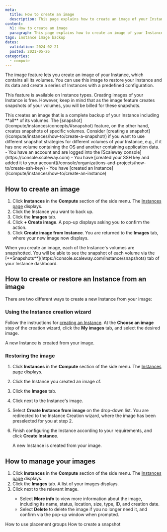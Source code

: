 ```yaml
---
meta:
  title: How to create an image
  description: This page explains how to create an image of your Instance
content:
  h1: How to create an image
  paragraph: This page explains how to create an image of your Instance
tags: instance image backup
dates:
  validation: 2024-02-21
  posted: 2021-05-26
categories:
  - compute
---
```


The image feature lets you create an image of your Instance, which contains all its volumes. You can use this image to restore your Instance and its data and create a series of Instances with a predefined configuration.

This feature is available on Instance types. Creating images of your Instance is free. However, keep in mind that as the image feature creates snapshots of your volumes, you will be billed for these snapshots.

<Macro id="iam-requirements" />

<Message type="note">
  This creates an image that is a complete backup of your Instance including **all** of its volumes. The [snapshot](/compute/instances/concepts/#snapshot) feature, on the other hand, creates snapshots of specific volumes. Consider [creating a snapshot](/compute/instances/how-to/create-a-snapshot/) if you want to use different snapshot strategies for different volumes of your Instance, e.g., if it has one volume containing the OS and another containing application data.
</Message>

<Message type="requirement">
  - You have an account and are logged into the [Scaleway console](https://console.scaleway.com)
  - You have [created your SSH key and added it to your account](/console/organizations-and-projects/how-to/create-ssh-key/)
  - You have [created an Instance](/compute/instances/how-to/create-an-instance)
</Message>

## How to create an image

1. Click **Instances** in the **Compute** section of the side menu. The [Instances page](https://console.scaleway.com/instance/servers) displays.
2. Click the Instance you want to back up.
3. Click the **Images** tab.
4. Click **+ Create image**. A pop-up displays asking you to confirm the action.
5. Click **Create image from Instance**.
    You are returned to the **Images** tab, where your new image now displays.

<Message type="note">
  When you create an image, each of the Instance's volumes are snapshotted. You will be able to see the snapshot of each volume via the [**Snapshots**](https://console.scaleway.com/instance/snapshots) tab of your Instance dashboard.
</Message>


## How to create or restore an Instance from an image

There are two different ways to create a new Instance from your image:

### Using the Instance creation wizard

Follow the instructions for [creating an Instance](/compute/instances/how-to/create-an-instance). At the **Choose an image** step of the creation wizard, click the **My images** tab, and select the desired image.

A new Instance is created from your image.

### Restoring the image

1. Click **Instances** in the **Compute** section of the side menu. The [Instances page](https://console.scaleway.com/instance/servers) displays.
2. Click the Instance you created an image of.
3. Click the **Images** tab.
4. Click <Icon name="more" /> next to the Instance's image.
5. Select **Create Instance from image** on the drop-down list. You are redirected to the Instance Creation wizard, where the image has been preselected for you at step 2.
6. Finish configuring the Instance according to your requirements, and click **Create Instance**.

    A new Instance is created from your image.

## How to manage your images

1. Click **Instances** in the **Compute** section of the side menu. The [Instances page](https://console.scaleway.com/instance/servers) displays.
2. Click the **Images** tab. A list of your images displays.
3. Click <Icon name="more" /> next to the relevant image.
    - Select **More info** to view more information about the image, including its name, status, location, size, type, ID, and creation date.
    - Select **Delete** to delete the image if you no longer need it, and confirm via the pop-up window when prompted.


<Navigation title="See also">
  <PreviousButton to="/compute/instances/how-to/use-placement-groups/">How to use placement groups</PreviousButton>
  <NextButton to="/compute/instances/how-to/create-a-snapshot/">How to create a snapshot</NextButton>
</Navigation>